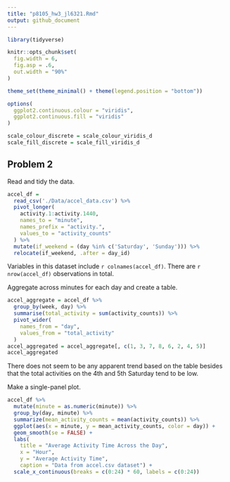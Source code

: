 ```yaml
---
title: "p8105_hw3_jl6321.Rmd"
output: github_document
---
```


```r
library(tidyverse)

knitr::opts_chunk$set(
  fig.width = 6,
  fig.asp = .6,
  out.width = "90%"
)

theme_set(theme_minimal() + theme(legend.position = "bottom"))

options(
  ggplot2.continuous.colour = "viridis",
  ggplot2.continuous.fill = "viridis"
)

scale_colour_discrete = scale_colour_viridis_d
scale_fill_discrete = scale_fill_viridis_d
```

## Problem 2

Read and tidy the data. 

```r
accel_df = 
  read_csv('./Data/accel_data.csv') %>% 
  pivot_longer( 
    activity.1:activity.1440, 
    names_to = "minute", 
    names_prefix = "activity.", 
    values_to = "activity_counts" 
  ) %>% 
  mutate(if_weekend = (day %in% c('Saturday', 'Sunday'))) %>% 
  relocate(if_weekend, .after = day_id)
```

Variables in this dataset include `r colnames(accel_df)`. There are `r nrow(accel_df)` observations in total. 

Aggregate across minutes for each day and create a table. 

```r
accel_aggregate = accel_df %>%
  group_by(week, day) %>%
  summarise(total_activity = sum(activity_counts)) %>%
  pivot_wider(
    names_from = "day",
    values_from = "total_activity"
  ) 
accel_aggregated = accel_aggregate[, c(1, 3, 7, 8, 6, 2, 4, 5)]
accel_aggregated
```

There does not seem to be any apparent trend based on the table besides that the total activities on the 4th and 5th Saturday tend to be low. 

Make a single-panel plot. 

```r
accel_df %>% 
  mutate(minute = as.numeric(minute)) %>% 
  group_by(day, minute) %>% 
  summarize(mean_activity_counts = mean(activity_counts)) %>% 
  ggplot(aes(x = minute, y = mean_activity_counts, color = day)) + 
  geom_smooth(se = FALSE) + 
  labs( 
    title = "Average Activity Time Across the Day", 
    x = "Hour", 
    y = "Average Activity Time", 
    caption = "Data from accel.csv dataset") + 
  scale_x_continuous(breaks = c(0:24) * 60, labels = c(0:24))
```

